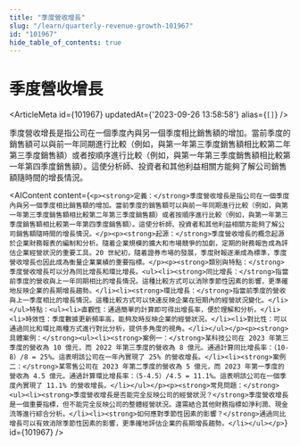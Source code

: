 ```yaml
---
title: "季度營收增長"
slug: "/learn/quarterly-revenue-growth-101967"
id: "101967"
hide_table_of_contents: true
---
```



# 季度營收增長

<ArticleMeta id={101967} updatedAt={'2023-09-26 13:58:58'} alias={`[]`} />
<div className='border-solid border-b border-t-0 my-4 border-[var(--ifm-color-gray-300)]' />

季度營收增長是指公司在一個季度內與另一個季度相比銷售額的增加。當前季度的銷售額可以與前一年同期進行比較（例如，與第一年第三季度銷售額相比較第二年第三季度銷售額）或者按順序進行比較（例如，與第一年第三季度銷售額相比較第一年第四季度銷售額）。這使分析師、投資者和其他利益相關方能夠了解公司銷售額隨時間的增長情況。

<AIContent content={`<p><strong>定義：</strong>季度營收增長是指公司在一個季度內與另一個季度相比銷售額的增加。當前季度的銷售額可以與前一年同期進行比較（例如，與第一年第三季度銷售額相比較第二年第三季度銷售額）或者按順序進行比較（例如，與第一年第三季度銷售額相比較第一年第四季度銷售額）。這使分析師、投資者和其他利益相關方能夠了解公司銷售額隨時間的增長情況。</p><p><strong>起源：</strong>季度營收增長的概念起源於企業財務報表的編制和分析。隨着企業規模的擴大和市場競爭的加劇，定期的財務報告成為評估企業經營狀況的重要工具。20 世紀初，隨着證券市場的發展，季度財報逐漸成為標準，季度營收增長也因此成為衡量企業業績的重要指標。</p><p><strong>類別與特點：</strong>季度營收增長可以分為同比增長和環比增長。<ul><li><strong>同比增長：</strong>指當前季度的營收與上一年同期相比的增長情況。這種比較方式可以消除季節性因素的影響，更準確地反映企業的長期增長趨勢。</li><li><strong>環比增長：</strong>指當前季度的營收與上一季度相比的增長情況。這種比較方式可以快速反映企業在短期內的經營狀況變化。</li></ul>特點：<ul><li>直觀性：通過簡單的計算即可得出增長率，便於理解和分析。</li><li>時效性：季度數據更新頻率高，能夠及時反映企業的經營狀況。</li><li>對比性：可以通過同比和環比兩種方式進行對比分析，提供多角度的視角。</li></ul></p><p><strong>具體案例：</strong><ul><li><strong>案例一：</strong>某科技公司在 2023 年第三季度的營收為 10 億元，而 2022 年第三季度的營收為 8 億元。通過計算同比增長率：（10-8）/8 = 25%。這表明該公司在一年內實現了 25% 的營收增長。</li><li><strong>案例二：</strong>某零售公司在 2023 年第二季度的營收為 5 億元，而 2023 年第一季度的營收為 4.5 億元。通過計算環比增長率：（5-4.5）/4.5 = 11.1%。這表明該公司在一個季度內實現了 11.1% 的營收增長。</li></ul></p><p><strong>常見問題：</strong><ul><li><strong>季度營收增長是否能完全反映公司的經營狀況？</strong>季度營收增長是一個重要指標，但不能完全反映公司的整體經營狀況。還需結合其他財務指標如淨利潤、現金流等進行綜合分析。</li><li><strong>如何應對季節性因素的影響？</strong>通過同比增長可以有效消除季節性因素的影響，更準確地評估企業的長期增長趨勢。</li></ul></p>`} id={101967} />
